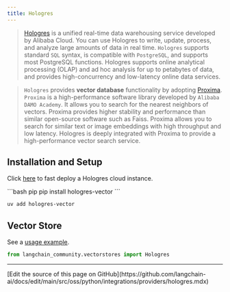 ```yaml
---
title: Hologres
---
```


>[Hologres](https://www.alibabacloud.com/help/en/hologres/latest/introduction) is a unified real-time data warehousing service developed by Alibaba Cloud. You can use Hologres to write, update, process, and analyze large amounts of data in real time.
>`Hologres` supports standard `SQL` syntax, is compatible with `PostgreSQL`, and supports most PostgreSQL functions. Hologres supports online analytical processing (OLAP) and ad hoc analysis for up to petabytes of data, and provides high-concurrency and low-latency online data services.

>`Hologres` provides **vector database** functionality by adopting [Proxima](https://www.alibabacloud.com/help/en/hologres/latest/vector-processing).
>`Proxima` is a high-performance software library developed by `Alibaba DAMO Academy`. It allows you to search for the nearest neighbors of vectors. Proxima provides higher stability and performance than similar open-source software such as Faiss. Proxima allows you to search for similar text or image embeddings with high throughput and low latency. Hologres is deeply integrated with Proxima to provide a high-performance vector search service.

## Installation and Setup

Click [here](https://www.alibabacloud.com/zh/product/hologres) to fast deploy a Hologres cloud instance.

<CodeGroup>
```bash pip
pip install hologres-vector
```

```bash uv
uv add hologres-vector
```
</CodeGroup>

## Vector Store

See a [usage example](/oss/python/integrations/vectorstores/hologres).

```python
from langchain_community.vectorstores import Hologres
```

---

<Callout icon="pen-to-square" iconType="regular">
  [Edit the source of this page on GitHub](https://github.com/langchain-ai/docs/edit/main/src/oss/python/integrations/providers/hologres.mdx)
</Callout>
